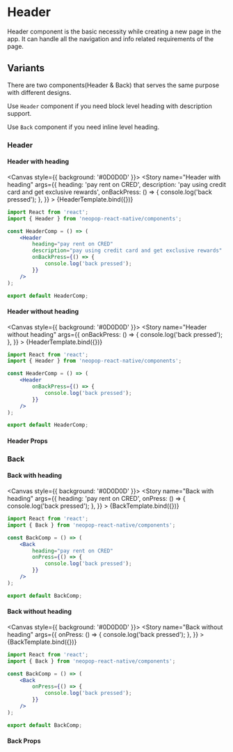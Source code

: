 
<Meta title="Components/Header" />

# Header

Header component is the basic necessity while creating a new page in the app. It can handle all the navigation and info related requirements of the page.

## Variants

There are two components(Header & Back) that serves the same purpose with different designs.

Use `Header` component if you need block level heading with description support.

Use `Back` component if you need inline level heading.



### Header

#### Header with heading

<Canvas style={{ background: '#0D0D0D' }}>
    <Story
        name="Header with heading"
        args={{
            heading: 'pay rent on CRED',
            description: 'pay using credit card and get exclusive rewards',
            onBackPress: () => {
                console.log('back pressed');
            },
        }}
    >
        {HeaderTemplate.bind({})}
    </Story>
</Canvas>

```jsx
import React from 'react';
import { Header } from 'neopop-react-native/components';

const HeaderComp = () => (
    <Header
        heading="pay rent on CRED"
        description="pay using credit card and get exclusive rewards"
        onBackPress={() => {
            console.log('back pressed');
        }}
    />
);

export default HeaderComp;
```

#### Header without heading

<Canvas style={{ background: '#0D0D0D' }}>
    <Story
        name="Header without heading"
        args={{
            onBackPress: () => {
                console.log('back pressed');
            },
        }}
    >
        {HeaderTemplate.bind({})}
    </Story>
</Canvas>

```jsx
import React from 'react';
import { Header } from 'neopop-react-native/components';

const HeaderComp = () => (
    <Header
        onBackPress={() => {
            console.log('back pressed');
        }}
    />
);

export default HeaderComp;
```

#### Header Props

<ArgsTable of={Header} />

### Back

#### Back with heading

<Canvas style={{ background: '#0D0D0D' }}>
    <Story
        name="Back with heading"
        args={{
            heading: 'pay rent on CRED',
            onPress: () => {
                console.log('back pressed');
            },
        }}
    >
        {BackTemplate.bind({})}
    </Story>
</Canvas>

```jsx
import React from 'react';
import { Back } from 'neopop-react-native/components';

const BackComp = () => (
    <Back
        heading="pay rent on CRED"
        onPress={() => {
            console.log('back pressed');
        }}
    />
);

export default BackComp;
```

#### Back without heading

<Canvas style={{ background: '#0D0D0D' }}>
    <Story
        name="Back without heading"
        args={{
            onPress: () => {
                console.log('back pressed');
            },
        }}
    >
        {BackTemplate.bind({})}
    </Story>
</Canvas>

```jsx
import React from 'react';
import { Back } from 'neopop-react-native/components';

const BackComp = () => (
    <Back
        onPress={() => {
            console.log('back pressed');
        }}
    />
);

export default BackComp;
```

#### Back Props

<ArgsTable of={Back} />
